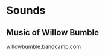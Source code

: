 # Sounds
## Music of Willow Bumble

[willowbumble.bandcamp.com](https://willowbumble.bandcamp.com "title")